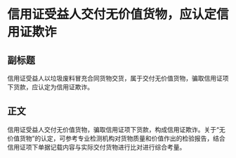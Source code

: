 # 信用证受益人交付无价值货物，应认定信用证欺诈
## 副标题
信用证受益人以垃圾废料冒充合同货物交货，属于交付无价值货物，骗取信用证项下货款，应认定为信用证欺诈。
## 正文
信用证受益人交付无价值货物，骗取信用证项下货款，构成信用证欺诈。关于“无价值货物”的认定，可参考专业检测机构对货物质量和价值作出的检验报告，结合信用证项下单据记载内容与实际交付货物进行比对进行综合考量。